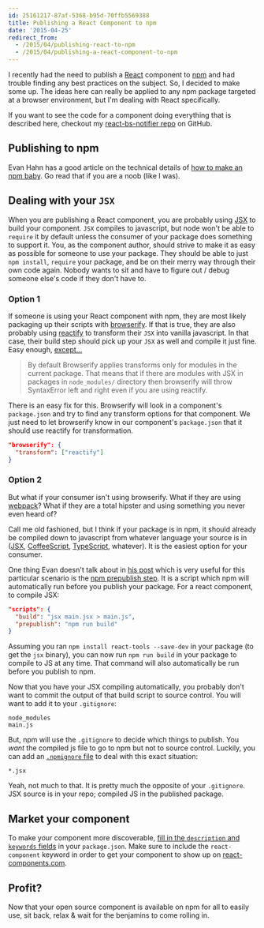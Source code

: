 ```yaml
---
id: 25161217-87af-5368-b95d-70ffb5569388
title: Publishing a React Component to npm
date: '2015-04-25'
redirect_from:
  - /2015/04/publishing-react-to-npm
  - /2015/04/publishing-a-react-component-to-npm
---
```


I recently had the need to publish a [React](http://facebook.github.io/react/) component to [npm](https://www.npmjs.com/) and had trouble finding any best practices on the subject. So, I decided to make some up. The ideas here can really be applied to any npm package targeted at a browser environment, but I'm dealing with React specifically.

If you want to see the code for a component doing everything that is described here, checkout my [react-bs-notifier repo](https://github.com/chadly/react-bs-notifier) on GitHub.

## Publishing to npm

Evan Hahn has a good article on the technical details of [how to make an npm baby](http://evanhahn.com/make-an-npm-baby/). Go read that if you are a noob (like I was).

## Dealing with your `JSX`

When you are publishing a React component, you are probably using [JSX](https://facebook.github.io/react/docs/jsx-in-depth.html) to build your component. `JSX` compiles to javascript, but node won't be able to `require` it by default unless the consumer of your package does something to support it. You, as the component author, should strive to make it as easy as possible for someone to use your package. They should be able to just `npm install`, `require` your package, and be on their merry way through their own code again. Nobody wants to sit and have to figure out / debug someone else's code if they don't have to.

### Option 1

If someone is using your React component with npm, they are most likely packaging up their scripts with [browserify](http://browserify.org/). If that is true, they are also probably using [reactify](https://github.com/andreypopp/reactify) to transform their `JSX` into vanilla javascript. In that case, their build step should pick up your `JSX` as well and compile it just fine. Easy enough, [except...](https://github.com/andreypopp/reactify#code-in-3rd-party-packages-isnt-being-transformed-by-reactify)

> By default Browserify applies transforms only for modules in the current package. That means that if there are modules with JSX in packages in `node_modules/` directory then browserify will throw SyntaxError left and right even if you are using reactify.

There is an easy fix for this. Browserify will look in a component's `package.json` and try to find any transform options for that component. We just need to let browserify know in our component's `package.json` that it should use reactify for transformation.

```json
"browserify": {
  "transform": ["reactify"]
}
```

### Option 2

But what if your consumer isn't using browserify. What if they are using [webpack](http://webpack.github.io/)? What if they are a total hipster and using something you never even heard of?

Call me old fashioned, but I think if your package is in npm, it should already be compiled down to javascript from whatever language your source is in ([JSX](https://facebook.github.io/react/docs/jsx-in-depth.html), [CoffeeScript](http://coffeescript.org/), [TypeScript](http://www.typescriptlang.org/), whatever). It is the easiest option for your consumer.

One thing Evan doesn't talk about in [his post](http://evanhahn.com/make-an-npm-baby/) which is very useful for this particular scenario is the [npm prepublish step](https://docs.npmjs.com/misc/scripts). It is a script which npm will automatically run before you publish your package. For a react component, to compile JSX:

```json
"scripts": {
  "build": "jsx main.jsx > main.js",
  "prepublish": "npm run build"
}
```

Assuming you ran `npm install react-tools --save-dev` in your package (to get the `jsx` binary), you can now run `npm run build` in your package to compile to JS at any time. That command will also automatically be run before you publish to npm.

Now that you have your JSX compiling automatically, you probably don't want to commit the output of that build script to source control. You will want to add it to your `.gitignore`:

```
node_modules
main.js
```

But, npm will use the `.gitignore` to decide which things to publish. You _want_ the compiled js file to go to npm but not to source control. Luckily, you can add an [`.npmignore` file](https://docs.npmjs.com/misc/developers#keeping-files-out-of-your-package) to deal with this exact situation:

```
*.jsx
```

Yeah, not much to that. It is pretty much the opposite of your `.gitignore`. JSX source is in your repo; compiled JS in the published package.

## Market your component

To make your component more discoverable, [fill in the `description` and `keywords` fields](http://browsenpm.org/package.json) in your `package.json`. Make sure to include the `react-component` keyword in order to get your component to show up on [react-components.com](http://react-components.com/).

## Profit?

Now that your open source component is available on npm for all to easily use, sit back, relax & wait for the benjamins to come rolling in.
